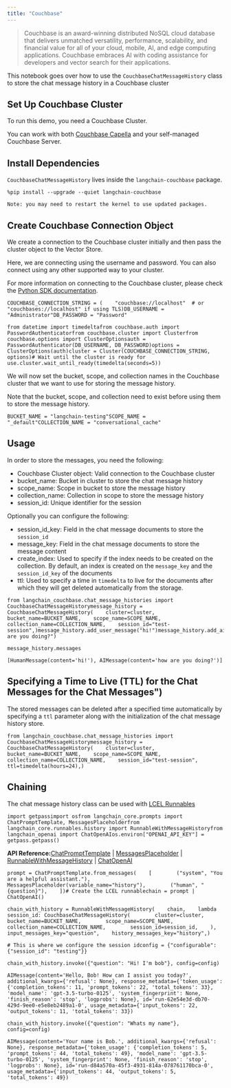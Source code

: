 ```yaml
---
title: "Couchbase"
---
```


> Couchbase is an award-winning distributed NoSQL cloud database that delivers unmatched versatility, performance, scalability, and financial value for all of your cloud, mobile, AI, and edge computing applications. Couchbase embraces AI with coding assistance for developers and vector search for their applications.

This notebook goes over how to use the `CouchbaseChatMessageHistory` class to store the chat message history in a Couchbase cluster

## Set Up Couchbase Cluster

To run this demo, you need a Couchbase Cluster.

You can work with both [Couchbase Capella](https://www.couchbase.com/products/capella/) and your self-managed Couchbase Server.

## Install Dependencies

`CouchbaseChatMessageHistory` lives inside the `langchain-couchbase` package.

```
%pip install --upgrade --quiet langchain-couchbase
```

```
Note: you may need to restart the kernel to use updated packages.
```

## Create Couchbase Connection Object

We create a connection to the Couchbase cluster initially and then pass the cluster object to the Vector Store.

Here, we are connecting using the username and password. You can also connect using any other supported way to your cluster.

For more information on connecting to the Couchbase cluster, please check the [Python SDK documentation](https://docs.couchbase.com/python-sdk/current/hello-world/start-using-sdk.html#connect).

```
COUCHBASE_CONNECTION_STRING = (    "couchbase://localhost"  # or "couchbases://localhost" if using TLS)DB_USERNAME = "Administrator"DB_PASSWORD = "Password"
```

```
from datetime import timedeltafrom couchbase.auth import PasswordAuthenticatorfrom couchbase.cluster import Clusterfrom couchbase.options import ClusterOptionsauth = PasswordAuthenticator(DB_USERNAME, DB_PASSWORD)options = ClusterOptions(auth)cluster = Cluster(COUCHBASE_CONNECTION_STRING, options)# Wait until the cluster is ready for use.cluster.wait_until_ready(timedelta(seconds=5))
```

We will now set the bucket, scope, and collection names in the Couchbase cluster that we want to use for storing the message history.

Note that the bucket, scope, and collection need to exist before using them to store the message history.

```
BUCKET_NAME = "langchain-testing"SCOPE_NAME = "_default"COLLECTION_NAME = "conversational_cache"
```

## Usage

In order to store the messages, you need the following:

* Couchbase Cluster object: Valid connection to the Couchbase cluster
* bucket\_name: Bucket in cluster to store the chat message history
* scope\_name: Scope in bucket to store the message history
* collection\_name: Collection in scope to store the message history
* session\_id: Unique identifier for the session

Optionally you can configure the following:

* session\_id\_key: Field in the chat message documents to store the `session_id`
* message\_key: Field in the chat message documents to store the message content
* create\_index: Used to specify if the index needs to be created on the collection. By default, an index is created on the `message_key` and the `session_id_key` of the documents
* ttl: Used to specify a time in `timedelta` to live for the documents after which they will get deleted automatically from the storage.

```
from langchain_couchbase.chat_message_histories import CouchbaseChatMessageHistorymessage_history = CouchbaseChatMessageHistory(    cluster=cluster,    bucket_name=BUCKET_NAME,    scope_name=SCOPE_NAME,    collection_name=COLLECTION_NAME,    session_id="test-session",)message_history.add_user_message("hi!")message_history.add_ai_message("how are you doing?")
```

```
message_history.messages
```

```
[HumanMessage(content='hi!'), AIMessage(content='how are you doing?')]
```

## Specifying a Time to Live (TTL) for the Chat Messages for the Chat Messages")

The stored messages can be deleted after a specified time automatically by specifying a `ttl` parameter along with the initialization of the chat message history store.

```
from langchain_couchbase.chat_message_histories import CouchbaseChatMessageHistorymessage_history = CouchbaseChatMessageHistory(    cluster=cluster,    bucket_name=BUCKET_NAME,    scope_name=SCOPE_NAME,    collection_name=COLLECTION_NAME,    session_id="test-session",    ttl=timedelta(hours=24),)
```

## Chaining

The chat message history class can be used with [LCEL Runnables](https://python.langchain.com/oss/how_to/message_history/)

```
import getpassimport osfrom langchain_core.prompts import ChatPromptTemplate, MessagesPlaceholderfrom langchain_core.runnables.history import RunnableWithMessageHistoryfrom langchain_openai import ChatOpenAIos.environ["OPENAI_API_KEY"] = getpass.getpass()
```

**API Reference:**[ChatPromptTemplate](https://python.langchain.com/api_reference/core/prompts/langchain_core.prompts.chat.ChatPromptTemplate.html) | [MessagesPlaceholder](https://python.langchain.com/api_reference/core/prompts/langchain_core.prompts.chat.MessagesPlaceholder.html) | [RunnableWithMessageHistory](https://python.langchain.com/api_reference/core/runnables/langchain_core.runnables.history.RunnableWithMessageHistory.html) | [ChatOpenAI](https://python.langchain.com/api_reference/openai/chat_models/langchain_openai.chat_models.base.ChatOpenAI.html)

```
prompt = ChatPromptTemplate.from_messages(    [        ("system", "You are a helpful assistant."),        MessagesPlaceholder(variable_name="history"),        ("human", "{question}"),    ])# Create the LCEL runnablechain = prompt | ChatOpenAI()
```

```
chain_with_history = RunnableWithMessageHistory(    chain,    lambda session_id: CouchbaseChatMessageHistory(        cluster=cluster,        bucket_name=BUCKET_NAME,        scope_name=SCOPE_NAME,        collection_name=COLLECTION_NAME,        session_id=session_id,    ),    input_messages_key="question",    history_messages_key="history",)
```

```
# This is where we configure the session idconfig = {"configurable": {"session_id": "testing"}}
```

```
chain_with_history.invoke({"question": "Hi! I'm bob"}, config=config)
```

```
AIMessage(content='Hello, Bob! How can I assist you today?', additional_kwargs={'refusal': None}, response_metadata={'token_usage': {'completion_tokens': 11, 'prompt_tokens': 22, 'total_tokens': 33}, 'model_name': 'gpt-3.5-turbo-0125', 'system_fingerprint': None, 'finish_reason': 'stop', 'logprobs': None}, id='run-62e54e3d-db70-429d-9ee0-e5e8eb2489a1-0', usage_metadata={'input_tokens': 22, 'output_tokens': 11, 'total_tokens': 33})
```

```
chain_with_history.invoke({"question": "Whats my name"}, config=config)
```

```
AIMessage(content='Your name is Bob.', additional_kwargs={'refusal': None}, response_metadata={'token_usage': {'completion_tokens': 5, 'prompt_tokens': 44, 'total_tokens': 49}, 'model_name': 'gpt-3.5-turbo-0125', 'system_fingerprint': None, 'finish_reason': 'stop', 'logprobs': None}, id='run-d84a570a-45f3-4931-814a-078761170bca-0', usage_metadata={'input_tokens': 44, 'output_tokens': 5, 'total_tokens': 49})
```
